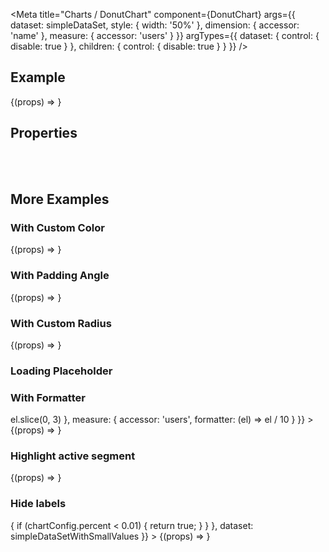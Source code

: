 
<Meta
  title="Charts /  DonutChart"
  component={DonutChart}
  args={{
    dataset: simpleDataSet,
    style: { width: '50%' },
    dimension: {
      accessor: 'name'
    },
    measure: {
      accessor: 'users'
    }
  }}
  argTypes={{
    dataset: {
      control: { disable: true }
    },
    children: {
      control: { disable: true }
    }
  }}
/>

<DocsHeader />

## Example

<Canvas>
  <Story name="Default">{(props) => <DonutChart {...props} />}</Story>
</Canvas>

## Properties

<ArgsTable story="Default" />

<br />
<br />

## More Examples

### With Custom Color

<Canvas>
  <Story
    name="With Custom Color"
    args={{
      measure: {
        accessor: 'users',
        colors: ['#f00', 'green', 'var(--sapNegativeColor)', 'black', 'yellow', 'pink']
      }
    }}
  >
    {(props) => <DonutChart {...props} />}
  </Story>
</Canvas>

### With Padding Angle

<Canvas>
  <Story name="With Padding Angle">{(props) => <DonutChart {...props} chartConfig={{ paddingAngle: 5 }} />}</Story>
</Canvas>

### With Custom Radius

<Canvas>
  <Story
    name="With Custom Radius"
    args={{
      chartConfig: {
        innerRadius: '20%',
        outerRadius: '90%'
      }
    }}
  >
    {(props) => <DonutChart {...props} />}
  </Story>
</Canvas>

### Loading Placeholder

<Canvas>
  <Story name="Loading Placeholder">
    <DonutChart />
  </Story>
</Canvas>

### With Formatter

<Canvas>
  <Story
    name="With Formatter"
    args={{
      dimension: {
        accessor: 'name',
        formatter: (el) => el.slice(0, 3)
      },
      measure: {
        accessor: 'users',
        formatter: (el) => el / 10
      }
    }}
  >
    {(props) => <DonutChart {...props} />}
  </Story>
</Canvas>

### Highlight active segment

<Canvas>
  <Story
    name="Highlight Active Segment"
    args={{
      chartConfig: {
        activeSegment: 9,
        showActiveSegmentDataLabel: true
      }
    }}
  >
    {(props) => <DonutChart {...props} />}
  </Story>
</Canvas>

### Hide labels

<Canvas>
  <Story
    name="Hide Labels"
    args={{
      measure: {
        accessor: 'users',
        hideDataLabel: (chartConfig) => {
          if (chartConfig.percent < 0.01) {
            return true;
          }
        }
      },
      dataset: simpleDataSetWithSmallValues
    }}
  >
    {(props) => <DonutChart {...props} />}
  </Story>
</Canvas>
